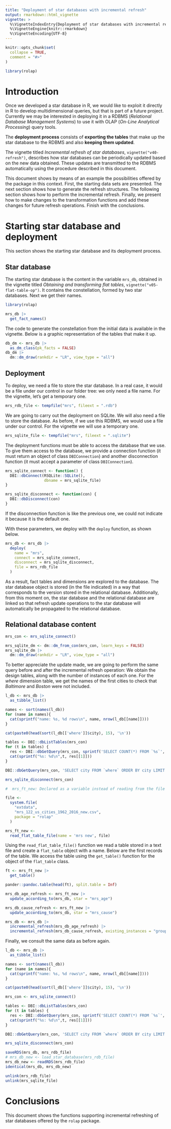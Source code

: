 ```yaml
---
title: "Deployment of star databases with incremental refresh"
output: rmarkdown::html_vignette
vignette: >
  %\VignetteIndexEntry{Deployment of star databases with incremental refresh}
  %\VignetteEngine{knitr::rmarkdown}
  %\VignetteEncoding{UTF-8}
---
```


```r
knitr::opts_chunk$set(
  collapse = TRUE,
  comment = "#>"
)
```

```r
library(rolap)
```

# Introduction

Once we developed a star database in R, we would like to exploit it directly in R to develop multidimensional queries, but that is part of a future project. Currently we may be interested in deploying it in a RDBMS (*Relational Database Management Systems*) to use it with OLAP (*On-Line Analytical Processing*) query tools.

The **deployment process** consists of **exporting the tables** that make up the star database to the RDBMS and also **keeping them updated**. 

The vignette titled *Incremental refresh of star databases*, `vignette("v40-refresh")`, describes how star databases can be periodically updated based on the new data obtained. These updates are transmitted to the RDBMS automatically using the procedure described in this document.


This document shows by means of an example the possibilities offered by the package in this context. First, the starting data sets are presented. The next section shows how to generate the refresh structures. The following section shows how to perform the incremental refresh. Finally, we present how to make changes to the transformation functions and add these changes for future refresh operations. Finish with the conclusions.


# Starting star database and deployment

This section shows the starting star database and its deployment process.

## Star database

The starting star database is the content in the variable `mrs_db`, obtained in the vignette titled *Obtaining and transforming flat tables*, `vignette("v05-flat-table-op")`. It contains the constellation, formed by two star databases. Next we get their names.

```r
library(rolap)

mrs_db |> 
  get_fact_names()
```

The code to generate the constellation from the initial data is available in the vignette. Below is a graphic representation of the tables that make it up.

```r
db_dm <- mrs_db |>
  as_dm_class(pk_facts = FALSE)
db_dm |> 
  dm::dm_draw(rankdir = "LR", view_type = "all")
```


## Deployment

To deploy, we need a file to store the star database. In a real case, it would be a file under our control in our folder tree: we only need a file name. For the vignette, let's get a temporary one. 

```r
mrs_rdb_file <- tempfile("mrs", fileext = ".rdb")
```

We are going to carry out the deployment on SQLite. We will also need a file to store the database. As before, if we use this RDBMS, we would use a file under our control. For the vignette we will use a temporary one.

```r
mrs_sqlite_file <- tempfile("mrs", fileext = ".sqlite")
```

The deployment functions must be able to access the database that we use. To give them access to the database, we provide a connection function (it must return an object of class `DBIConnection`) and another disconnection function (it must accept a parameter of class `DBIConnection`).

```r
mrs_sqlite_connect <- function() {
  DBI::dbConnect(RSQLite::SQLite(),
                 dbname = mrs_sqlite_file)
}

mrs_sqlite_disconnect <- function(con) {
  DBI::dbDisconnect(con)
}
```

If the disconnection function is like the previous one, we could not indicate it because it is the default one.

With these parameters, we deploy with the `deploy` function, as shown below.

```r
mrs_db <- mrs_db |>
  deploy(
    name = "mrs",
    connect = mrs_sqlite_connect,
    disconnect = mrs_sqlite_disconnect,
    file = mrs_rdb_file
  )
```

As a result, fact tables and dimensions are explored to the database. The star database object is stored (in the file indicated) in a way that corresponds to the version stored in the relational database. Additionally, from this moment on, the star database and the relational database are linked so that  refresh update operations to the star database will automatically be propagated to the relational database.

## Relational database content

```r
mrs_con <- mrs_sqlite_connect()
```



```r
mrs_sqlite_dm <- dm::dm_from_con(mrs_con, learn_keys = FALSE)
mrs_sqlite_dm |> 
  dm::dm_draw(rankdir = "LR", view_type = "all")
```


To better appreciate the update made, we are going to perform the same query before and after the incremental refresh operation: We obtain the design tables, along with the number of instances of each one. For the *where* dimension table, we get the names of the first cities to check that *Baltimore* and *Boston* were not included.

```r
l_db <- mrs_db |>
  as_tibble_list()

names <- sort(names(l_db))
for (name in names){
  cat(sprintf("name: %s, %d rows\n", name, nrow(l_db[[name]])))
}

cat(paste0(head(sort(l_db[['where']]$city), 15), '\n'))
```




```r
tables <- DBI::dbListTables(mrs_con)
for (t in tables) {
  res <- DBI::dbGetQuery(mrs_con, sprintf('SELECT COUNT(*) FROM `%s`', t))
  cat(sprintf("%s: %d\n",t, res[[1]]))
}
```


```r
DBI::dbGetQuery(mrs_con, 'SELECT city FROM `where` ORDER BY city LIMIT 15')
```



```r
mrs_sqlite_disconnect(mrs_con)
```





```r
#  mrs_ft_new: Declared as a variable instead of reading from the file due to problem building macos-latest (release)
```


```r
file <-
  system.file(
    "extdata",
    "mrs_122_us_cities_1962_2016_new.csv",
    package = "rolap"
  )

mrs_ft_new <-
  read_flat_table_file(name = 'mrs new', file)
```

Using the `read_flat_table_file()` function we read a table stored in a text file and create a `flat_table` object with a name. Below are the first records of the table. We access the table using the `get_table()` function for the object of the `flat_table` class.

```r
ft <- mrs_ft_new |> 
  get_table()

pander::pandoc.table(head(ft), split.table = Inf)
```



```r
mrs_db_age_refresh <- mrs_ft_new |>
  update_according_to(mrs_db, star = "mrs_age")
```


```r
mrs_db_cause_refresh <- mrs_ft_new |>
  update_according_to(mrs_db, star = "mrs_cause")
```






```r
mrs_db <- mrs_db |>
  incremental_refresh(mrs_db_age_refresh) |>
  incremental_refresh(mrs_db_cause_refresh, existing_instances = "group")
```


Finally, we consult the same data as before again.

```r
l_db <- mrs_db |>
  as_tibble_list()

names <- sort(names(l_db))
for (name in names){
  cat(sprintf("name: %s, %d rows\n", name, nrow(l_db[[name]])))
}

cat(paste0(head(sort(l_db[['where']]$city), 15), '\n'))
```




```r
mrs_con <- mrs_sqlite_connect()
```


```r
tables <- DBI::dbListTables(mrs_con)
for (t in tables) {
  res <- DBI::dbGetQuery(mrs_con, sprintf('SELECT COUNT(*) FROM `%s`', t))
  cat(sprintf("%s: %d\n",t, res[[1]]))
}
```


```r
DBI::dbGetQuery(mrs_con, 'SELECT city FROM `where` ORDER BY city LIMIT 15')
```


```r
mrs_sqlite_disconnect(mrs_con)
```



```r
saveRDS(mrs_db, mrs_rdb_file)
# mrs_db_new <- load_star_database(mrs_rdb_file)
mrs_db_new <- readRDS(mrs_rdb_file)
identical(mrs_db, mrs_db_new)
```




```r
unlink(mrs_rdb_file)
unlink(mrs_sqlite_file)
```


# Conclusions

This document shows the functions supporting incremental refreshing of star databases offered by the `rolap` package.
